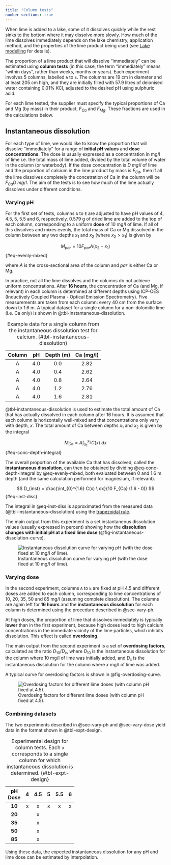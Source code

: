 ```yaml
---
title: "Column tests"
number-sections: true
---
```


When lime is added to a lake, some of it dissolves quickly while the rest sinks to the bottom where it may dissolve more slowly. How much of the lime dissolves immediately depends on the lake chemistry, application method, and the properties of the lime product being used (see [Lake modelling](./lake-modelling.no.qmd) for details).

The proportion of a lime product that will dissolve "immediately" can be estimated using **column tests** (in this case, the term "immediately" means "within days", rather than weeks, months or years). Each experiment involves 5 columns, labelled `A` to `E`. The columns are 19 cm in diameter and at least 205 cm high, and they are initially filled with 57.9 litres of deionised water containing 0.01% KCl, adjusted to the desired pH using sulphuric acid.

For each lime tested, the supplier must specify the typical proportions of Ca and Mg (by mass) in their product, $F_{Ca}$ and $F_{Mg}$. These fractions are used in the calculations below.

## Instantaneous dissolution {#sec-instant-dissolution}

For each type of lime, we would like to know the proportion that will dissolve "immediately" for a range of **initial pH values** and **dose concentrations**. The dose is usually expressed as a concentration in mg/l of lime i.e. the total mass of lime added, divided by the total volume of water in the column (or waterbody). If the dose concentration is $D \ mg/l$ of lime and the proportion of calcium in the lime product by mass is $F_{Ca}$, then if all the lime dissolves completely the concetration of Ca in the column will be $F_{Ca} D \ mg/l$. The aim of the tests is to see how much of the lime actually dissolves under different conditions.

### Varying pH {#sec-vary-ph}

For the first set of tests, columns `A` to `E` are adjusted to have pH values of 4, 4.5, 5, 5.5 and 6, respectively. 0.579 g of dried lime are added to the top of each column, corresponding to a uniform **dose** of 10 mg/l of lime. If all of this dissolves and mixes evenly, the total mass of Ca or Mg dissolved in the column between any two depths $x_1$ and $x_2$ (where $x_2 > x_1$) is given by

$$
M_{par} = 10 F_{par} A (x_2 - x_1)
$$ {#eq-evenly-mixed}

where $A$ is the cross-sectional area of the column and $par$ is either Ca or Mg. 

In practice, not all the lime dissolves and the columns do not achieve uniform concentrations. After **16 hours**, the concentration of Ca (and Mg, if relevant) in each column is determined at different depths using ICP-OES (Inductively Coupled Plasma - Optical Emission Spectrometry). Five measurements are taken from each column: every 40 cm from the surface down to 1.6 m. A typical dataset for a single column for a non-dolomitic lime (i.e. Ca only) is shown in @tbl-instantaneous-dissolution.

| **Column** | **pH** | **Depth (m)** | **Ca (mg/l)** |
|:----------:|:------:|:-------------:|:-------------:|
|      A     |    4.0 |           0.0 |          2.82 |
|      A     |    4.0 |           0.4 |          2.62 |
|      A     |    4.0 |           0.8 |          2.64 |
|      A     |    4.0 |           1.2 |          2.76 |
|      A     |    4.0 |           1.6 |          2.81 |

: Example data for a single column from the instantaneous dissolution test for calcium. {#tbl-instantaneous-dissolution}

@tbl-instantaneous-dissolution is used to estimate the total amount of Ca that has actually dissolved in each column after 16 hours. It is assumed that each column is horizontally well-mixed and that concentrations only vary with depth, $x$. The total amount of Ca between depths $x_1$ and $x_2$ is given by the integral

$$
M_{Ca} = A \int_{x_1}^{x_2} C(x) \ dx
$$ {#eq-conc-depth-integral}

The overall proportion of the available Ca that has dissolved, called the **instantaneous dissolution**, can then be obtained by dividing @eq-conc-depth-integral by @eq-evenly-mixed, both evaluated between 0 and 1.6 m depth (and the same calculation performed for magnesium, if relevant).

$$
D_{inst} = \frac{\int_{0}^{1.6} C(x) \ dx}{10 F_{Ca} (1.6 - 0)}
$$ {#eq-inst-diss}

The integral in @eq-inst-diss is approximated from the measured data (@tbl-instantaneous-dissolution) using the [trapezoidal rule](https://en.wikipedia.org/wiki/Trapezoidal_rule).

The main output from this experiment is a set instantaneous dissolution values (usually expressed in percent) showing how the **dissolution changes with initial pH at a fixed lime dose** (@fig-instantaneous-dissolution-curve).

![Instantaneous dissolution curve for varying pH (with the dose fixed at 10 mg/l of lime).](./images/instantaneous_dissolution_example.png){#fig-instantaneous-dissolution-curve}

### Varying dose {#sec-vary-dose}

In the second experiment, columns `A` to `E` are fixed at pH 4.5 and different doses are added to each column, corresponding to lime concentrations of 10, 20, 35, 50 and 85 mg/l (assuming complete dissolution). The columns are again left for **16 hours** and the **instantaneous dissolution** for each column is determined using the procedure described in @sec-vary-ph. 

At high doses, the proportion of lime that dissolves immediately is typically **lower** than in the first experiment, because high doses lead to high calcium concentrations in the immediate vicinity of the lime particles, which inhibits dissolution. This effect is called **overdosing**. 

The main output from the second experiment is a set of **overdosing factors**, calculated as the ratio $D_{10} / D_{x}$, where $D_{10}$ is the instantaneous dissolution for the column where 10 mg/l of lime was initially added, and $D_{x}$ is the instantaneous dissolution for the column where $x$ mg/l of lime was added.

A typical curve for overdosing factors is shown in @fig-overdosing-curve.

![Overdosing factors for different lime doses (with column pH fixed at 4.5).](./images/overdosing_example.png){#fig-overdosing-curve}

### Combining datasets {#sec-combining}

The two experiments described in @sec-vary-ph and @sec-vary-dose yield data in the format shown in @tbl-expt-design. 

| **pH**<br>**Dose** | **4** | **4.5** | **5** | **5.5** | **6** |
|:------------------:|:-----:|:-------:|:-----:|:-------:|:-----:|
|       **10**       |   x   |    x    |   x   |    x    |   x   |
|       **20**       |       |    x    |       |         |       |
|       **35**       |       |    x    |       |         |       |
|       **50**       |       |    x    |       |         |       |
|       **85**       |       |    x    |       |         |       |

: Experimental design for column tests. Each `x` corresponds to a single column for which instantaneous dissolution is determined. {#tbl-expt-design}

Using these data, the expected instantaneous dissolution for any pH and lime dose can be estimated by interpolation.
